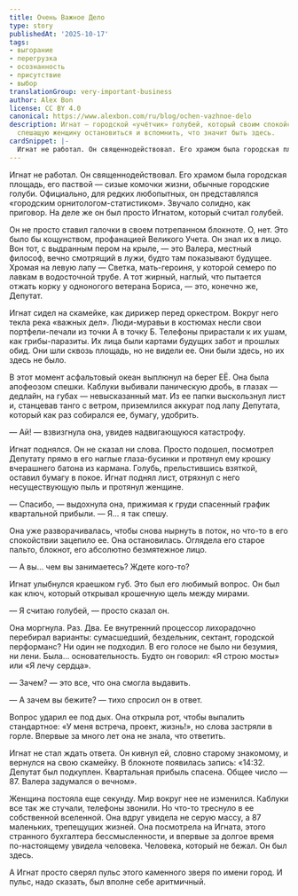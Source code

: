```yaml
---
title: Очень Важное Дело
type: story
publishedAt: '2025-10-17'
tags:
- выгорание
- перегрузка
- осознанность
- присутствие
- выбор
translationGroup: very-important-business
author: Alex Bon
license: CC BY 4.0
canonical: https://www.alexbon.com/ru/blog/ochen-vazhnoe-delo
description: Игнат — городской «учётчик» голубей, который своим спокойствием заставляет
  спешащую женщину остановиться и вспомнить, что значит быть здесь.
cardSnippet: |-
  Игнат не работал. Он священнодействовал. Его храмом была городская площадь, его паствой — сизые комочки жизни, обычные городские голуби. Официально, для редких любопытных, он представлялся «городским орнитологом-статистиком». Звучало солидно, как приговор. На деле же он был просто Игнатом, который считал голубей. 
---
```


Игнат не работал. Он священнодействовал. Его храмом была городская площадь, его паствой — сизые комочки жизни, обычные городские голуби. Официально, для редких любопытных, он представлялся «городским орнитологом-статистиком». Звучало солидно, как приговор. На деле же он был просто Игнатом, который считал голубей.

Он не просто ставил галочки в своем потрепанном блокноте. О, нет. Это было бы кощунством, профанацией Великого Учета. Он знал их в лицо. Вон тот, с выдранным пером на крыле, — это Валера, местный философ, вечно смотрящий в лужи, будто там показывают будущее. Хромая на левую лапу — Светка, мать-героиня, у которой семеро по лавкам в водосточной трубе. А тот жирный, наглый, что пытается отжать корку у одноногого ветерана Бориса, — это, конечно же, Депутат.

Игнат сидел на скамейке, как дирижер перед оркестром. Вокруг него текла река «важных дел». Люди-муравьи в костюмах несли свои портфели-печали из точки А в точку Б. Телефоны прирастали к их ушам, как грибы-паразиты. Их лица были картами будущих забот и прошлых обид. Они шли сквозь площадь, но не видели ее. Они были здесь, но их здесь не было.

В этот момент асфальтовый океан выплюнул на берег ЕЁ. Она была апофеозом спешки. Каблуки выбивали паническую дробь, в глазах — дедлайн, на губах — невысказанный мат. Из ее папки выскользнул лист и, станцевав танго с ветром, приземлился аккурат под лапу Депутата, который как раз собирался ее, бумагу, удобрить.

— Ай! — взвизгнула она, увидев надвигающуюся катастрофу.

Игнат поднялся. Он не сказал ни слова. Просто подошел, посмотрел Депутату прямо в его наглые глаза-бусинки и протянул ему крошку вчерашнего батона из кармана. Голубь, прельстившись взяткой, оставил бумагу в покое. Игнат поднял лист, отряхнул с него несуществующую пыль и протянул женщине.

— Спасибо, — выдохнула она, прижимая к груди спасенный график квартальной прибыли. — Я... я так спешу.

Она уже разворачивалась, чтобы снова нырнуть в поток, но что-то в его спокойствии зацепило ее. Она остановилась. Оглядела его старое пальто, блокнот, его абсолютно безмятежное лицо.

— А вы... чем вы занимаетесь? Ждете кого-то?

Игнат улыбнулся краешком губ. Это был его любимый вопрос. Он был как ключ, который открывал крошечную щель между мирами.

— Я считаю голубей, — просто сказал он.

Она моргнула. Раз. Два. Ее внутренний процессор лихорадочно перебирал варианты: сумасшедший, бездельник, сектант, городской перформанс? Ни один не подходил. В его голосе не было ни безумия, ни лени. Была... основательность. Будто он говорил: «Я строю мосты» или «Я лечу сердца».

— Зачем? — это все, что она смогла выдавить.

— А зачем вы бежите? — тихо спросил он в ответ.

Вопрос ударил ее под дых. Она открыла рот, чтобы выпалить стандартное: «У меня встреча, проект, жизнь!», но слова застряли в горле. Впервые за много лет она не знала, что ответить.

Игнат не стал ждать ответа. Он кивнул ей, словно старому знакомому, и вернулся на свою скамейку. В блокноте появилась запись: «14:32. Депутат был подкуплен. Квартальная прибыль спасена. Общее число — 87. Валера задумался о вечном».

Женщина постояла еще секунду. Мир вокруг нее не изменился. Каблуки все так же стучали, телефоны звонили. Но что-то треснуло в ее собственной вселенной. Она вдруг увидела не серую массу, а 87 маленьких, трепещущих жизней. Она посмотрела на Игната, этого странного бухгалтера бессмысленности, и впервые за долгое время по-настоящему увидела человека. Человека, который не бежал. Он был здесь.

А Игнат просто сверял пульс этого каменного зверя по имени город. И пульс, надо сказать, был вполне себе аритмичный.